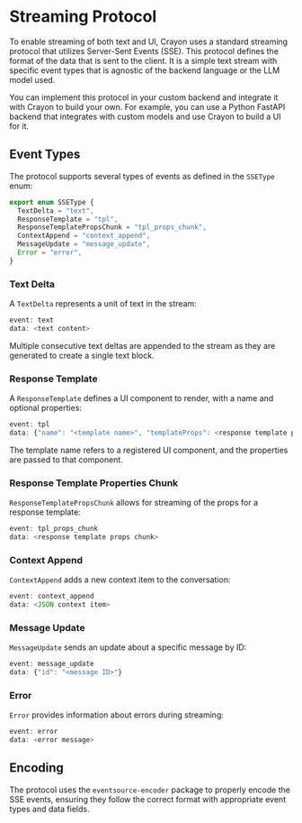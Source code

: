 # Streaming Protocol

To enable streaming of both text and UI, Crayon uses a standard
streaming protocol that utilizes Server-Sent Events (SSE). This protocol defines the format of the data that is sent to the client. It is a simple text stream with specific event types that is agnostic of the backend language or the LLM model used.

You can implement this protocol in your custom backend and integrate it with Crayon to build your own. For example, you can use a Python FastAPI backend that integrates with custom models and use Crayon to build a UI for it.

## Event Types

The protocol supports several types of events as defined in the `SSEType` enum:

```typescript
export enum SSEType {
  TextDelta = "text",
  ResponseTemplate = "tpl",
  ResponseTemplatePropsChunk = "tpl_props_chunk",
  ContextAppend = "context_append",
  MessageUpdate = "message_update",
  Error = "error",
}
```

### Text Delta

A `TextDelta` represents a unit of text in the stream:

```typescript
event: text
data: <text content>
```

Multiple consecutive text deltas are appended to the stream as they are generated to create a single text block.

### Response Template

A `ResponseTemplate` defines a UI component to render, with a name and optional properties:

```typescript
event: tpl
data: {"name": "<template name>", "templateProps": <response template props>}
```

The template name refers to a registered UI component, and the properties are passed to that component.

### Response Template Properties Chunk

`ResponseTemplatePropsChunk` allows for streaming of the props for a response template:

```typescript
event: tpl_props_chunk
data: <response template props chunk>
```

### Context Append

`ContextAppend` adds a new context item to the conversation:

```typescript
event: context_append
data: <JSON context item>
```

### Message Update

`MessageUpdate` sends an update about a specific message by ID:

```typescript
event: message_update
data: {"id": "<message ID>"}
```

### Error

`Error` provides information about errors during streaming:

```typescript
event: error
data: <error message>
```

## Encoding

The protocol uses the `eventsource-encoder` package to properly encode the SSE events, ensuring they follow the correct format with appropriate event types and data fields.
